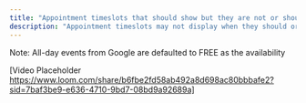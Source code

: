 ---
title: "Appointment timeslots that should show but they are not or should not showing but they should be "
description: "Appointment timeslots may not display when they should or appear when they shouldn't."
---

Note:  All-day events from Google are defaulted to FREE as the availability

[Video Placeholder https://www.loom.com/share/b6fbe2fd58ab492a8d698ac80bbbafe2?sid=7baf3be9-e636-4710-9bd7-08bd9a92689a]